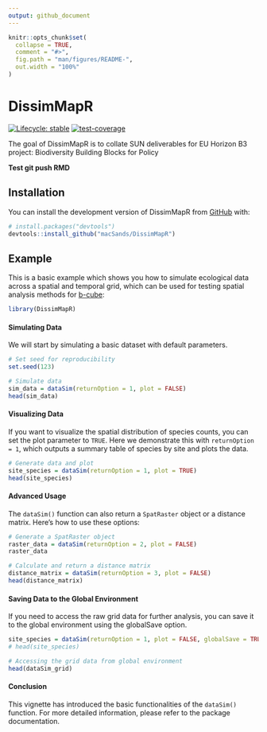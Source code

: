 ```yaml
---
output: github_document
---
```


<!-- README.md is generated from README.Rmd. Please edit that file -->

```r
knitr::opts_chunk$set(
  collapse = TRUE,
  comment = "#>",
  fig.path = "man/figures/README-",
  out.width = "100%"
)
```

# DissimMapR

<!-- badges: start -->
[![Lifecycle: stable](https://img.shields.io/badge/lifecycle-stable-brightgreen.svg)](https://lifecycle.r-lib.org/articles/stages.html#stable)
[![test-coverage](https://github.com/macSands/DissimMapR/actions/workflows/test-coverage.yaml/badge.svg)](https://github.com/macSands/DissimMapR/actions/workflows/test-coverage.yaml)
<!-- badges: end -->

The goal of DissimMapR is to collate SUN deliverables for EU Horizon B3 project: Biodiversity Building Blocks for Policy

**Test git push RMD**

## Installation

You can install the development version of DissimMapR from [GitHub](https://github.com/macSands/DissimMapR) with:

``` r
# install.packages("devtools")
devtools::install_github("macSands/DissimMapR")
```

## Example

This is a basic example which shows you how to simulate ecological data across a spatial and temporal grid, which can be used for testing spatial analysis methods for [b-cube](https://b-cubed.eu/):

```r
library(DissimMapR)
```

#### Simulating Data
We will start by simulating a basic dataset with default parameters.

```r
# Set seed for reproducibility
set.seed(123)

# Simulate data
sim_data = dataSim(returnOption = 1, plot = FALSE)
head(sim_data)
```

#### Visualizing Data
If you want to visualize the spatial distribution of species counts, you can set the plot parameter to `TRUE`. Here we demonstrate this with `returnOption = 1`, which outputs a summary table of species by site and plots the data.

```r
# Generate data and plot
site_species = dataSim(returnOption = 1, plot = TRUE)
head(site_species)
```

#### Advanced Usage
The `dataSim()` function can also return a `SpatRaster` object or a distance matrix. Here's how to use these options:

```r
# Generate a SpatRaster object
raster_data = dataSim(returnOption = 2, plot = FALSE)
raster_data

# Calculate and return a distance matrix
distance_matrix = dataSim(returnOption = 3, plot = FALSE)
head(distance_matrix)
```

#### Saving Data to the Global Environment
If you need to access the raw grid data for further analysis, you can save it to the global environment using the globalSave option.

```r
site_species = dataSim(returnOption = 1, plot = FALSE, globalSave = TRUE)
# head(site_species)

# Accessing the grid data from global environment
head(dataSim_grid)
```

#### Conclusion
This vignette has introduced the basic functionalities of the `dataSim()` function. For more detailed information, please refer to the package documentation.
